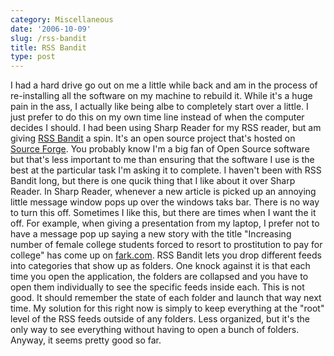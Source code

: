 ```yaml
---
category: Miscellaneous
date: '2006-10-09'
slug: /rss-bandit
title: RSS Bandit
type: post
---
```



I had a hard drive go out on me a little while back and am in the
process of re-installing all the software on my machine to rebuild
it. While it's a huge pain in the ass, I actually like being albe
to completely start over a little. I just prefer to do this on my
own time line instead of when the computer decides I should. I had
been using Sharp Reader for my RSS reader, but am giving
[RSS Bandit](http://www.rssbandit.org/) a spin. It's an open source
project that's hosted on [Source Forge](http://sourceforge.net/).
You probably know I'm a big fan of Open Source software but that's
less important to me than ensuring that the software I use is the
best at the particular task I'm asking it to complete. I haven't
been with RSS Bandit long, but there is one qucik thing that I like
about it over Sharp Reader. In Sharp Reader, whenever a new article
is picked up an annoying little message window pops up over the
windows taks bar. There is no way to turn this off. Sometimes I
like this, but there are times when I want the it off. For example,
when giving a presentation from my laptop, I prefer not to have a
message pop up saying a new story with the title "Increasing number
of female college students forced to resort to prostitution to pay
for college" has come up on [fark.com](http://fark.com/). RSS
Bandit lets you drop different feeds into categories that show up
as folders. One knock against it is that each time you open the
application, the folders are collapsed and you have to open them
individually to see the specific feeds inside each. This is not
good. It should remember the state of each folder and launch that
way next time. My solution for this right now is simply to keep
everything at the "root" level of the RSS feeds outside of any
folders. Less organized, but it's the only way to see everything
without having to open a bunch of folders. Anyway, it seems pretty
good so far.